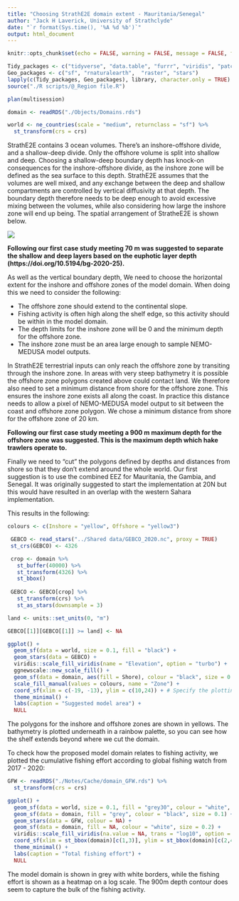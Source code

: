 ```yaml
---
title: "Choosing StrathE2E domain extent - Mauritania/Senegal"
author: "Jack H Laverick, University of Strathclyde"
date: "`r format(Sys.time(), '%A %d %b')`"
output: html_document
---
```


```r
knitr::opts_chunk$set(echo = FALSE, warning = FALSE, message = FALSE, fig.align = "center")

Tidy_packages <- c("tidyverse", "data.table", "furrr", "viridis", "patchwork") # List handy data packages
Geo_packages <- c("sf", "rnaturalearth",  "raster", "stars")                # List GIS packages
lapply(c(Tidy_packages, Geo_packages), library, character.only = TRUE)      # Load packages
source("./R scripts/@_Region file.R")                                       # Define project region 

plan(multisession)                                                          # Choose the method to parallelise by

domain <- readRDS("./Objects/Domains.rds")

world <- ne_countries(scale = "medium", returnclass = "sf") %>%             # Get a world map
  st_transform(crs = crs)                                                   # Assign polar projection


```

StrathE2E contains 3 ocean volumes. There's an inshore-offshore divide, and a shallow-deep divide. Only the offshore volume is split into shallow and deep. Choosing a shallow-deep boundary depth has knock-on consequences for the inshore-offshore divide, as the inshore zone will be defined as the sea surface to this depth. StrathE2E assumes that the volumes are well mixed, and any exchange between the deep and shallow compartments are controlled by vertical diffusivity at that depth. The boundary depth therefore needs to be deep enough to avoid excessive mixing between the volumes, while also considering how large the inshore zone will end up being. The spatial arrangement of StratheE2E is shown below.

![](../Shared data/spatial schematic.svg)

**Following our first case study meeting 70 m was suggested to separate the shallow and deep layers based on the euphotic layer depth (https://doi.org/10.5194/bg-2020-25). **

As well as the vertical boundary depth, We need to choose the horizontal extent for the inshore and offshore zones of the model domain. When doing this we need to consider the following: 

* The offshore zone should extend to the continental slope. 
* Fishing activity is often high along the shelf edge, so this activity should be within in the model domain. 
* The depth limits for the inshore zone will be 0 and the minimum depth for the offshore zone.
* The inshore zone must be an area large enough to sample NEMO-MEDUSA model outputs.

In StrathE2E terrestrial inputs can only reach the offshore zone by transiting through the inshore zone. In areas with very steep bathymetry it is possible the offshore zone polygons created above could contact land. We therefore also need to set a minimum distance from shore for the offshore zone. This ensures the inshore zone exists all along the coast. In practice this distance needs to allow a pixel of NEMO-MEDUSA model output to sit between the coast and offshore zone polygon. We chose a minimum distance from shore for the offshore zone of 20 km.

**Following our first case study meeting a 900 m maximum depth for the offshore zone was suggested. This is the maximum depth which hake trawlers operate to. **

Finally we need to "cut" the polygons defined by depths and distances from shore so that they don't extend around the whole world. Our first suggestion is to use the combined EEZ for Mauritania, the Gambia, and Senegal. It was originally suggested to start the implementation at 20N but this would have resulted in an overlap with the western Sahara implementation.

This results in the following:

```r

colours <- c(Inshore = "yellow", Offshore = "yellow3")

 GEBCO <- read_stars("../Shared data/GEBCO_2020.nc", proxy = TRUE)
 st_crs(GEBCO) <- 4326

 crop <- domain %>% 
   st_buffer(40000) %>% 
   st_transform(4326) %>% 
   st_bbox()
 
 GEBCO <- GEBCO[crop] %>%
   st_transform(crs) %>%
   st_as_stars(downsample = 3)

land <- units::set_units(0, "m")

GEBCO[[1]][GEBCO[[1]] >= land] <- NA

ggplot() +
  geom_sf(data = world, size = 0.1, fill = "black") +
  geom_stars(data = GEBCO) +
  viridis::scale_fill_viridis(name = "Elevation", option = "turbo") +
  ggnewscale::new_scale_fill() +
  geom_sf(data = domain, aes(fill = Shore), colour = "black", size = 0.1) +
  scale_fill_manual(values = colours, name = "Zone") +
  coord_sf(xlim = c(-19, -13), ylim = c(10,24)) + # Specify the plotting window for SF maps in this region  
  theme_minimal() +
  labs(caption = "Suggested model area") +
  NULL
```

The polygons for the inshore and offshore zones are shown in yellows. The bathymetry is plotted underneath in a rainbow palette, so you can see how the shelf extends beyond where we cut the domain. 

To check how the proposed model domain relates to fishing activity, we plotted the cumulative fishing effort according to global fishing watch from 2017 - 2020:

``` r

GFW <- readRDS("./Notes/Cache/domain_GFW.rds") %>% 
  st_transform(crs = crs)

ggplot() +
  geom_sf(data = world, size = 0.1, fill = "grey30", colour = "white", size = 0.1) +
  geom_sf(data = domain, fill = "grey", colour = "black", size = 0.1) +
  geom_stars(data = GFW, colour = NA) +
  geom_sf(data = domain, fill = NA, colour = "white", size = 0.2) +
  viridis::scale_fill_viridis(na.value = NA, trans = "log10", option = "inferno") +
  coord_sf(xlim = st_bbox(domain)[c(1,3)], ylim = st_bbox(domain)[c(2,4)]) + # Specify the plotting window for SF maps in this region
  theme_minimal() +
  labs(caption = "Total fishing effort") +
  NULL

```

The model domain is shown in grey with white borders, while the fishing effort is shown as a heatmap on a log scale. The 900m depth contour does seem to capture the bulk of the fishing activity.